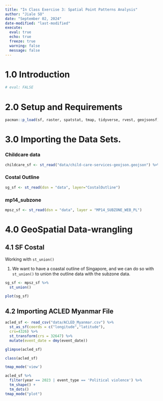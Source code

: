 ```yaml
---
title: "In Class Exercise 3: Spatial Point Patterns Analysis"
author: "Jiale SO"
date: "September 02, 2024"
date-modified: "last-modified"
execute: 
  eval: true  
  echo: true
  freeze: true
  warning: false
  message: false
---
```


# 1.0 Introduction

```r
# eval: FALSE
```

# 2.0 Setup and Requirements

```r
pacman::p_load(sf, raster, spatstat, tmap, tidyverse, rvest, geojsonsf)
```

# 3.0 Importing the Data Sets.

::: panel-tabset
### Childcare data

```r
childcare_sf <- st_read("data/child-care-services-geojson.geojson") %>%   st_transform(crs = 3414) 
```

### Costal Outline

```r
sg_sf <- st_read(dsn = "data", layer="CostalOutline")
```

### mp14_subzone

```r
mpsz_sf <- st_read(dsn = "data", layer = "MP14_SUBZONE_WEB_PL")
```
:::

# 4.0 GeoSpatial Data-wrangling

## 4.1 SF Costal

Working with `st_union()`

1.  We want to have a coastal outline of Singapore, and we can do so with `st_union()` to union the outline data with the subzone data.

```r
sg_sf <- mpsz_sf %>%
  st_union()

plot(sg_sf)
```

## 4.2 Importing ACLED Myanmar File

```r
acled_sf <- read_csv("data/ACLED_Myanmar.csv") %>%
  st_as_sf(coords = c("longitude","latitude"),
  crs=4326) %>%
  st_transform(crs = 32647) %>%
  mutate(event_date = dmy(event_date))
```

```r
glimpse(acled_sf)

class(acled_sf)

tmap_mode('view')

acled_sf %>%
  filter(year == 2023 | event_type == 'Political violence') %>%
  tm_shape() +
  tm_dots()
tmap_mode("plot")
```
